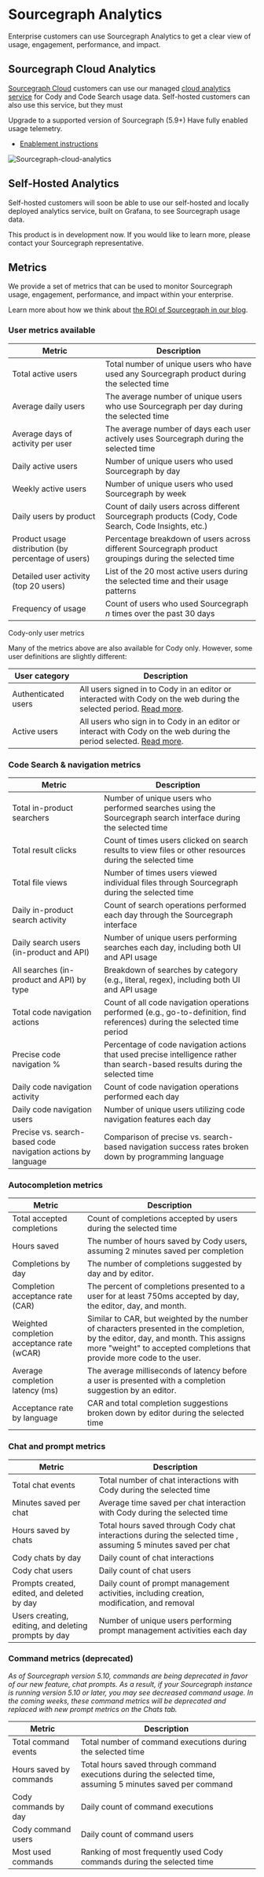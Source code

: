 # Sourcegraph Analytics

Enterprise customers can use Sourcegraph Analytics to get a clear view of usage, engagement, performance, and impact.

## Sourcegraph Cloud Analytics

[Sourcegraph Cloud](/cloud) customers can use our managed [cloud analytics service](https://cody-analytics.sourcegraph.com) for Cody and Code Search usage data.
Self-hosted customers can also use this service, but they must

Upgrade to a supported version of Sourcegraph (5.9+)
Have fully enabled usage telemetry.
- [Enablement instructions](/analytics/cloud#enablement)

![Sourcegraph-cloud-analytics](https://storage.googleapis.com/sourcegraph-assets/Docs/Sourcegraph-Analytics-2025-01-28.png)

## Self-Hosted Analytics

Self-hosted customers will soon be able to use our self-hosted and locally deployed analytics service, built on Grafana, to see Sourcegraph usage data.

This product is in development now. If you would like to learn more, please contact your Sourcegraph representative.

## Metrics

We provide a set of metrics that can be used to monitor Sourcegraph usage, engagement, performance, and impact within your enterprise.

Learn more about how we think about [the ROI of Sourcegraph in our blog](https://sourcegraph.com/blog/measuring-the-impact-of-ai-coding-tools).

### User metrics available

|                       Metric                        |                                              Description                                              |
| --------------------------------------------------- | ----------------------------------------------------------------------------------------------------- |
| Total active users                                  | Total number of unique users who have used any Sourcegraph product during the selected time           |
| Average daily users                                 | The average number of unique users who use Sourcegraph per day during the selected time               |
| Average days of activity per user                   | The average number of days each user actively uses Sourcegraph during the selected time               |
| Daily active users                                  | Number of unique users who used Sourcegraph by day                                                    |
| Weekly active users                                 | Number of unique users who used Sourcegraph by week                                                   |
| Daily users by product                              | Count of daily users across different Sourcegraph products (Cody, Code Search, Code Insights, etc.)   |
| Product usage distribution (by percentage of users) | Percentage breakdown of users across different Sourcegraph product groupings during the selected time |
| Detailed user activity (top 20 users)               | List of the 20 most active users during the selected time and their usage patterns                    |
| Frequency of usage                                  | Count of users who used Sourcegraph _n_ times over the past 30 days                                   |

Cody-only user metrics

Many of the metrics above are also available for Cody only. However, some user definitions are slightly different:

|    User category    |                                                                        Description                                                                         |
| ------------------- | ---------------------------------------------------------------------------------------------------------------------------------------------------------- |
| Authenticated users | All users signed in to Cody in an editor or interacted with Cody on the web during the selected period. [Read more](/admin/pricing#authenticated-users).   |
| Active users        | All users who sign in to Cody in an editor or interact with Cody on the web during the period selected. [Read more](/admin/pricing#billable-active-users). |

### Code Search & navigation metrics

|                            Metric                            |                                                          Description                                                           |
| ------------------------------------------------------------ | ------------------------------------------------------------------------------------------------------------------------------ |
| Total in-product searchers                                   | Number of unique users who performed searches using the Sourcegraph search interface during the selected time                  |
| Total result clicks                                          | Count of times users clicked on search results to view files or other resources during the selected time                       |
| Total file views                                             | Number of times users viewed individual files through Sourcegraph during the selected time                                     |
| Daily in-product search activity                             | Count of search operations performed each day through the Sourcegraph interface                                                |
| Daily search users (in-product and API)                      | Number of unique users performing searches each day, including both UI and API usage                                           |
| All searches (in-product and API) by type                    | Breakdown of searches by category (e.g., literal, regex), including both UI and API usage                                      |
| Total code navigation actions                                | Count of all code navigation operations performed (e.g., go-to-definition, find references) during the selected time period    |
| Precise code navigation %                                    | Percentage of code navigation actions that used precise intelligence rather than search-based results during the selected time |
| Daily code navigation activity                               | Count of code navigation operations performed each day                                                                         |
| Daily code navigation users                                  | Number of unique users utilizing code navigation features each day                                                             |
| Precise vs. search-based code navigation actions by language | Comparison of precise vs. search-based navigation success rates broken down by programming language                            |

### Autocompletion metrics

|                   Metric                   |                                                                                                      Description                                                                                                      |
| ------------------------------------------ | --------------------------------------------------------------------------------------------------------------------------------------------------------------------------------------------------------------------- |
| Total accepted completions                 | Count of completions accepted by users during the selected time                                                                                                                                                       |
| Hours saved                                | The number of hours saved by Cody users, assuming 2 minutes saved per completion                                                                                                                                      |
| Completions by day                         | The number of completions suggested by day and by editor.                                                                                                                                                             |
| Completion acceptance rate (CAR)           | The percent of completions presented to a user for at least 750ms accepted by day, the editor, day, and month.                                                                                                        |
| Weighted completion acceptance rate (wCAR) | Similar to CAR, but weighted by the number of characters presented in the completion, by the editor, day, and month. This assigns more "weight" to accepted completions that provide more code to the user. |
| Average completion latency (ms)            | The average milliseconds of latency before a user is presented with a completion suggestion by an editor.                                                                                                             |
| Acceptance rate by language                | CAR and total completion suggestions broken down by editor during the selected time                                                                                                                                   |

### Chat and prompt metrics

|                        Metric                        |                                                  Description                                                  |
| ---------------------------------------------------- | ------------------------------------------------------------------------------------------------------------- |
| Total chat events                                    | Total number of chat interactions with Cody during the selected time                                          |
| Minutes saved per chat                               | Average time saved per chat interaction with Cody during the selected time                                    |
| Hours saved by chats                                 | Total hours saved through Cody chat interactions during the selected time , assuming 5 minutes saved per chat |
| Cody chats by day                                    | Daily count of chat interactions                                                                              |
| Cody chat users                                      | Daily count of chat users                                                                                     |
| Prompts created, edited, and deleted by day          | Daily count of prompt management activities, including creation, modification, and removal                    |
| Users creating, editing, and deleting prompts by day | Number of unique users performing prompt management activities each day                                       |

### Command metrics (deprecated)

_As of Sourcegraph version 5.10, commands are being deprecated in favor of our new feature, chat prompts. As a result, if your Sourcegraph instance is running version 5.10 or later, you may see decreased command usage. In the coming weeks, these command metrics will be deprecated and replaced with new prompt metrics on the Chats tab._

|         Metric          |                                                 Description                                                 |
| ----------------------- | ----------------------------------------------------------------------------------------------------------- |
| Total command events    | Total number of command executions during the selected time                                                 |
| Hours saved by commands | Total hours saved through command executions during the selected time, assuming 5 minutes saved per command |
| Cody commands by day    | Daily count of command executions                                                                           |
| Cody command users      | Daily count of command users                                                                                |
| Most used commands      | Ranking of most frequently used Cody commands during the selected time                                      |
